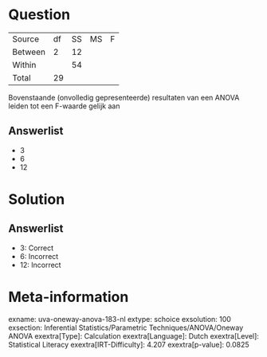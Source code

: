 Question
========

  --------- ---- ---- ---- ---
  Source    df   SS   MS   F
  Between   2    12        
  Within         54        
  Total     29             
  --------- ---- ---- ---- ---

Bovenstaande (onvolledig gepresenteerde) resultaten van een ANOVA leiden
tot een F-waarde gelijk aan

Answerlist
----------

* 3
* 6
* 12

Solution
========

Answerlist
----------

* 3: Correct
* 6: Incorrect
* 12: Incorrect

Meta-information
================
exname: uva-oneway-anova-183-nl
extype: schoice
exsolution: 100
exsection: Inferential Statistics/Parametric Techniques/ANOVA/Oneway ANOVA
exextra[Type]: Calculation
exextra[Language]: Dutch
exextra[Level]: Statistical Literacy
exextra[IRT-Difficulty]: 4.207
exextra[p-value]: 0.0825
